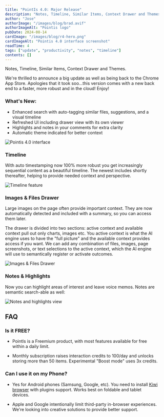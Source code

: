 ```yaml
---
title: "PointIs 4.0: Major Release"
description: "Notes, Timeline, Similar Items, Context Drawer and Themes."
author: "Jose"
authorImage: "/images/blog/brad.avif"
authorImageAlt: "Pointis logo"
pubDate: 2024-08-14
cardImage: "/images/blog/r4-hero.png"
cardImageAlt: "Pointis 4.0 interface screenshot"
readTime: 4
tags: ["update", "productivity", "notes", "timeline"]
contents: []
---
```


Notes, Timeline, Similar Items, Context Drawer and Themes.

We're thrilled to announce a big update as well as being back to the Chrome App Store. Apologies that it took soo...this version comes with a new back end to a faster, more robust and in the cloud! Enjoy!

### What's New:

- Enhanced search with auto-tagging similar files, suggestions, and a visual timeline
- Refreshed UI including drawer view with its own viewer
- Highlights and notes in your comments for extra clarity
- Automatic theme indicated for better context

![Pointis 4.0 interface](/images/blog/r4-hero.png)

### Timeline

With auto timestamping now 100% more robust you get increasingly sequential content as a beautiful timeline. The newest includes shortly thereafter, helping to provide needed context and perspective.

![Timeline feature](/images/blog/r4-timeline.gif)

### Images & Files Drawer

Large images on the page often provide important context. They are now automatically detected and included with a summary, so you can access them later.

The drawer is divided into two sections: active context and available context pull out only charts, images etc. You active context is what the AI engine uses to have the "full picture" and the available context provides access if you want. We can add any combination of files, images, page screenshots, or text selections to the active context, which the AI engine will use to semantically register or activate outcomes.

![Images & Files Drawer](/images/blog/r4-drawer.png)

### Notes & Highlights

Now you can highlight areas of interest and leave voice memos. Notes are semantic search-able as well:

![Notes and highlights view](/images/blog/r4-notes.gif)

## FAQ

### Is it FREE?

- Pointls is a Freemium product, with most features available for free within a daily limit.

- Monthly subscription raises interaction credits to 100/day and unlocks storing more than 50 items. Experimental "Boost mode" uses 3x credits.

### Can I use it on my Phone?

- Yes for Android phones (Samsung, Google, etc). You need to install [Kiwi browser](https://kiwibrowser.com/) with plugins support. Works best on foldable and tablet devices.

- Apple and Google intentionally limit third-party in-browser experiences. We're looking into creative solutions to provide better support.
